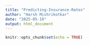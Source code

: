 ```yaml
---
title: "Predicting-Insurance-Rates"
author: "Harsh Mishrikotkar"
date: "2025-05-19"
output: html_document
---
```


```r
knitr::opts_chunk$set(echo = TRUE)
```
